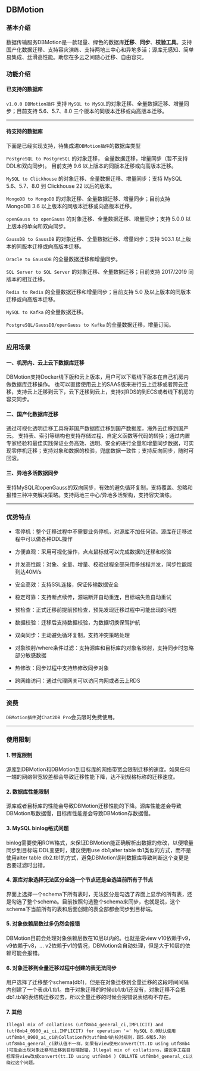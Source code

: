 ## DBMotion

### 基本介绍


数据传输服务DBMotion是一款轻量、绿色的数据库**迁移**、**同步**、**校验工具**。支持国产化数据迁移、支持容灾演练、支持两地三中心和异地多活；源库无感知、简单易集成、丝滑高性能。助您在多云之间随心迁移、自由容灾。

### 功能介绍


#### 已支持的数据库

`v1.0.0 DBMotion插件` 支持 `MySQL to MySQL`的对象迁移、全量数据迁移、增量同步；目前支持 5.6、5.7、8.0 三个版本的同版本迁移或向高版本迁移。

---

#### 待支持的数据库

下面是已经实现支持，待集成进`DBMotion插件`的数据库类型

`PostgreSQL to PostgreSQL` 的对象迁移， 全量数据迁移，增量同步（暂不支持DDL和双向同步)。  目前支持 9.6 以上版本的同版本迁移或向高版本迁移。

`MySQL to Clickhouse` 的对象迁移、全量数据迁移、增量同步；支持 MySQL 5.6、5.7、8.0 到 Clickhouse 22 以后的版本。

`MongoDB to MongoDB` 的对象迁移、全量数据迁移、增量同步；目前支持 MongoDB 3.6 以上版本的同版本迁移或向高版本迁移。  

`openGauss to openGauss` 的对象迁移、全量数据迁移、增量同步；支持 5.0.0 以上版本的单向和双向同步。

`GaussDB to GaussDB` 的对象迁移、全量数据迁移、增量同步；支持 503.1 以上版本的同版本迁移或向高版本迁移。   

`Oracle to GaussDB` 的全量数据迁移和增量同步。

`SQL Server to SQL Server` 的对象迁移、全量数据迁移；目前支持 2017/2019 同版本的相互迁移。

`Redis to Redis` 的全量数据迁移和增量同步；目前支持 5.0 及以上版本的同版本迁移或向高版本迁移。

`MySQL to Kafka` 的全量数据迁移。

`PostgreSQL/GaussDB/openGauss to Kafka` 的全量数据迁移，增量订阅。

---

### 应用场景

#### 一、机房内、云上云下数据库迁移

DBMotion支持Docker线下版和云上版本，用户可以下载线下版本在自己机房内做数据库迁移操作。 也可以直接使用云上的SAAS版来进行云上迁移或者跨云迁移，支持云上迁移到云下，云下迁移到云上，支持对RDS的到ECS或者线下机房的容灾同步。


#### 二、国产化数据库迁移
通过可视化透明迁移工具将非国产数据库迁移到国产数据库，海外云迁移到国产云。 支持表、索引等结构也支持存储过程、自定义函数等代码的转换；通过内置专家经验和最佳实践保证业务高效、透明、安全的进行全量和增量同步数据，可实现零停机迁移；支持对象和数据的校验，兜底数据一致性；支持反向同步，随时可回滚。

#### 三、异地多活数据同步
支持MySQL和openGauss的双向同步，有效的避免循环复制，支持覆盖、忽略和报错三种冲突解决策略。支持两地三中心/异地多活架构，支持容灾演练。


---

### 优势特点

- 零停机：整个迁移过程中不需要业务停机，对源库不加任何锁。源库在迁移过程中可以做各种DDL操作

- 方便直观：采用可视化操作，点点鼠标就可以完成数据的迁移和校验

- 并发高性能：对象、全量、增量、校验过程全部采用多线程并发，同步性能能到达40M/s

- 安全高效：支持SSL连接，保证传输数据安全

- 稳定可靠：支持断点续传，源端断开自动重连，目标端失败自动重试

- 预检查：正式迁移前提前预检查，预先发现迁移过程中可能出现的问题

- 数据校验：迁移后支持数据校验，为数据切换保驾护航

- 双向同步：主动避免循环复制，支持冲突策略处理

- 对象映射/where条件过滤：支持源库和目标库的对象名映射，支持同步时忽略部分敏感数据

- 热修改：同步过程中支持热修改同步对象

- 跨网络访问：通过代理网关可以访问内网或者云上RDS


--- 

### 资费

`DBMotion插件`对`Chat2DB Pro`会员限时免费使用。



---

### 使用限制

#### 1. 带宽限制

源库到DBMotion和DBMotion到目标库的网络带宽会限制迁移的速度。如果任何一端的网络带宽较差都会导致迁移性能下降，达不到规格标称的迁移速度。

#### 2. 数据库性能限制

源库或者目标库的性能会导致DBMotion迁移性能的下降。源库性能差会导致DBMotion取数据慢，目标库性能差会导致DBMotion存数据慢。

#### 3. MySQL binlog格式问题

binlog需要使用ROW格式，来保证DBMotion能正确解析出数据的修改，以便增量同步到目标端 DDL变更时，建议使用use db1;alter table tb1类似的方式，而不是使用alter table db2.tb1的方式，避免DBMotion误判数据库导致判断这个变更是否要过滤时出错。

#### 4. 源库对象选择无法区分全选一个节点还是全选当前所有子节点

界面上选择一个schema下所有表时，无法区分是勾选了界面上显示的所有表，还是勾选了整个schema。目前按照勾选整个schema来同步，也就是说，这个schema下当前所有的表和后面创建的表全部都会同步到目标端。

#### 5. 对象依赖层数过多仍然会报错

DBMotion目前会处理对象依赖层数在10层以内的。也就是说view v10依赖于v9，v9依赖于v8，... v2依赖于v1的情况，DBMotion会自动处理，但是大于10层的依赖可能会报错。

#### 6. 对象迁移到全量迁移过程中创建的表无法同步
用户选择了迁移整个schema(db1)，但是在对象迁移到全量迁移的这段时间间隔内创建了一个表db1.tb1。由于对象迁移的时候db1.tb1还没有，对象迁移不会把db1.tb1的表结构迁移过去，所以全量迁移的时候会报错说表结构不存在。

#### 7. 其他
```
Illegal mix of collations (utf8mb4_general_ci,IMPLICIT) and (utf8mb4_0900_ai_ci,IMPLICIT) for operation '=' MySQL 8.0默认使用utf8mb4_0900_ai_ci的Collation作为utf8mb4的校对规则，跟5.6和5.7的utf8mb4_general_ci默认值不一样，如果有view使用convert(tt.ID using utf8mb4 )可能会出现对象迁移时迁移到目标端报错，Illegal mix of collations，建议手工在目标库将view改成convert(tt.ID using utf8mb4 ) COLLATE utf8mb4_general_ci以绕过这个问题。
```

